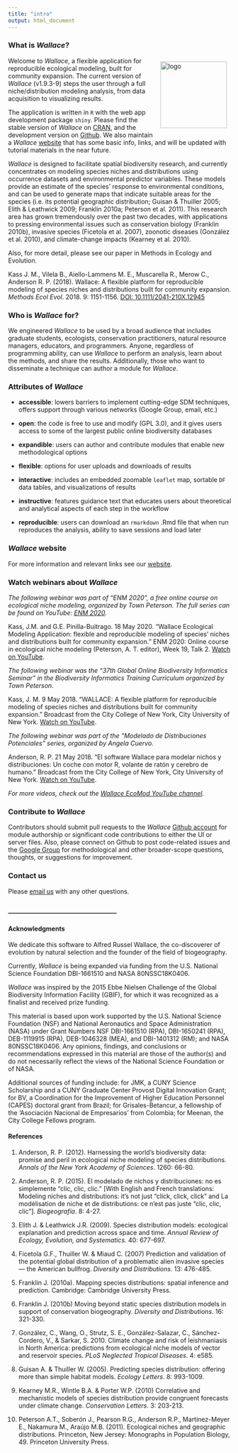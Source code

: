 ```yaml
---
title: "intro"
output: html_document
---
```


### **What is *Wallace*?**  

<img src="logo.png" alt="logo" style="width: 150px; float:right; padding:10px;"/>
Welcome to *Wallace*, a flexible application for reproducible ecological modeling, built for community expansion. The current version of *Wallace* (v1.9.3-9) steps the user through a full niche/distribution modeling analysis, from data acquisition to visualizing results.

The application is written in `R` with the web app development package `shiny`. Please find the stable version of *Wallace* on <a href="https://CRAN.R-project.org/package=wallace" target="_blank">CRAN</a>, and the development version on <a href="https://github.com/wallaceEcoMod/wallace" target="_blank">Github</a>. We also maintain a *Wallace* <a href="https://wallaceecomod.github.io/" target="_blank">website</a> that has some basic info, links, and will be updated with tutorial materials in the near future.

*Wallace* is designed to facilitate spatial biodiversity research, and currently concentrates on modeling species niches and distributions using occurrence datasets and environmental predictor variables. These models provide an estimate of the species' response to environmental conditions, and can be used to generate maps that indicate suitable areas for the species (i.e. its potential geographic distribution; Guisan & Thuiller 2005; Elith & Leathwick 2009; Franklin 2010a; Peterson et al. 2011). This research area has grown tremendously over the past two decades, with applications to pressing environmental issues such as conservation biology (Franklin 2010b), invasive species (Ficetola et al. 2007), zoonotic diseases (González et al. 2010), and climate-change impacts (Kearney et al. 2010).

Also, for more detail, please see our paper in Methods in Ecology and Evolution.

Kass J. M., Vilela B., Aiello-Lammens M. E., Muscarella R., Merow C., Anderson R. P. (2018). Wallace: A flexible platform for reproducible modeling of species niches and distributions built for community expansion. *Methods Ecol Evol*. 2018. 9: 1151-1156. <a href="https://doi.org/10.1111/2041-210X.12945" target="_blank">DOI: 10.1111/2041-210X.12945</a>

### **Who is *Wallace* for?**  

We engineered *Wallace* to be used by a broad audience that includes graduate students, ecologists, conservation practitioners, natural resource managers, educators, and programmers. Anyone, regardless of programming ability, can use *Wallace* to perform an analysis, learn about the methods, and share the results. Additionally, those who want to disseminate a technique can author a module for *Wallace*. 

### **Attributes of _Wallace_**

* **accessible**: lowers barriers to implement cutting-edge SDM techniques, offers support through various networks (Google Group, email, etc.)

* **open**: the code is free to use and modify (GPL 3.0), and it gives users access to some of the largest public online biodiversity databases

* **expandible**: users can author and contribute modules that enable new methodological options

* **flexible**: options for user uploads and downloads of results

* **interactive**: includes an embedded zoomable `leaflet` map, sortable `DF` data tables, and visualizations of results

* **instructive**: features guidance text that educates users about theoretical and analytical aspects of each step in the workflow

* **reproducible**: users can download an `rmarkdown` .Rmd file that when run reproduces the analysis, ability to save sessions and load later

### **_Wallace_ website**

For more information and relevant links see our <a href="https://wallaceecomod.github.io/" target="_blank">website</a>.

### **Watch webinars about _Wallace_**

*The following webinar was part of "ENM 2020", a free online course on ecological niche modeling, organized by Town Peterson. The full series can be found on YouTube: <a href="https://www.youtube.com/playlist?list=PLhEJuWmv8Jf67qSdifDvgOk5DOJsNNiam" target="_blank">ENM 2020</a>.*

Kass, J.M. and G.E. Pinilla-Buitrago. 18 May 2020. “Wallace Ecological Modeling Application: flexible and reproducible modeling of species’ niches and distributions built for community expansion.” ENM 2020: Online course in ecological niche modeling (Peterson, A. T. editor), Week 19, Talk 2. <a href="https://youtu.be/kWNyNd2X1uo" target="_blank">Watch on YouTube</a>.  

*The following webinar was the "37th Global Online Biodiversity Informatics Seminar" in the Biodiversity Informatics Training Curriculum organized by Town Peterson.*

Kass, J. M. 9 May 2018. "WALLACE: A flexible platform for reproducible modeling of species niches and distributions built for community expansion." Broadcast from the City College of New York, City University of New York. <a href="https://www.youtube.com/watch?v=00CSd9vx2CE&feature=youtu.be" target="_blank">Watch on YouTube</a>.

*The following webinar was part of the "Modelado de Distribuciones Potenciales" series, organized by Angela Cuervo.*

Anderson, R. P. 21 May 2018. "El software Wallace para modelar nichos y distribuciones: Un coche con motor R, volante de ratón y cerebro de humano." Broadcast from the City College of New York, City University of New York. <a href="https://www.youtube.com/watch?v=0652g9PDKp4" target="_blank">Watch on YouTube</a>.  

*For more videos, check out the <a href="https://www.youtube.com/channel/UCDSLCE5bmw12B7oqmlKk7rg" target="_blank">Wallace EcoMod YouTube channel</a>.*

### **Contribute to _Wallace_**

Contributors should submit pull requests to the *Wallace* <a href="https://github.com/wallaceEcoMod/wallace" target="_blank">Github account</a> for module authorship or significant code contributions to either the UI or server files. Also, please connect on Github to post code-related issues and the <a href="https://groups.google.com/forum/#!forum/wallaceecomod" target="_blank">Google Group</a> for methodological and other broader-scope questions, thoughts, or suggestions for improvement.

### **Contact us**

Please <a href="mailto:wallaceecomod@gmail.com" target="_blank">email us</a> with any other questions.

<br>
**-----------------------------------------------------**
<br>

#### **Acknowledgments**

We dedicate this software to Alfred Russel Wallace, the co-discoverer of evolution by natural selection and the founder of the field of biogeography. 

Currently, *Wallace* is being expanded via funding from the U.S. National Science Foundation DBI-1661510 and NASA 80NSSC18K0406.

*Wallace* was inspired by the 2015 Ebbe Nielsen Challenge of the Global Biodiversity Information Facility (GBIF), for which it was recognized as a finalist and received prize funding.

This material is based upon work supported by the U.S. National Science Foundation (NSF) and National Aeronautics and Space Administration (NASA) under Grant Numbers NSF DBI-1661510 (RPA), DBI-1650241 (RPA), DEB-1119915 (RPA), DEB-1046328 (MEA), and DBI-1401312 (RM); and NASA 80NSSC18K0406. Any opinions, findings, and conclusions or recommendations expressed in this material are those of the author(s) and do not necessarily reflect the views of the National Science Foundation or of NASA.

Additional sources of funding include: for JMK, a CUNY Science Scholarship and a CUNY Graduate Center Provost Digital Innovation Grant; for BV, a Coordination for the Improvement of Higher Education Personnel (CAPES) doctoral grant from Brazil; for Grisales-Betancur, a fellowship of the 'Asociación Nacional de Empresarios' from Colombia; for Meenan, the City College Fellows program.


#### **References**

1. Anderson, R. P. (2012). Harnessing the world's biodiversity data: promise and peril in ecological niche modeling of species distributions. *Annals of the New York Academy of Sciences*. 1260: 66-80.

2. Anderson, R. P. (2015). El modelado de nichos y distribuciones: no es simplemente "clic, clic, clic." [With English and French translations: Modeling niches and distributions: it's not just "click, click, click" and La modélisation de niche et de distributions: ce n'est pas juste "clic, clic, clic"]. *Biogeografía*. 8: 4-27.

3. Elith J. & Leathwick J.R. (2009). Species distribution models: ecological explanation and prediction across space and time. *Annual Review of Ecology, Evolution, and Systematics*. 40: 677-697.

4. Ficetola G.F., Thuiller W. & Miaud C. (2007) Prediction and validation of the potential global distribution of a problematic alien invasive species &horbar; the American bullfrog. *Diversity and Distributions*. 13: 476-485.

5. Franklin J. (2010a). Mapping species distributions: spatial inference and prediction. Cambridge: Cambridge University Press.

6. Franklin J. (2010b) Moving beyond static species distribution models in support of conservation biogeography. *Diversity and Distributions*. 16: 321-330.

7. González, C., Wang, O., Strutz, S. E., González-Salazar, C., Sánchez-Cordero, V., & Sarkar, S. 2010. Climate change and risk of leishmaniasis in North America: predictions from ecological niche models of vector and reservoir species. *PLoS Neglected Tropical Diseases*. 4: e585.

8. Guisan A. & Thuiller W. (2005). Predicting species distribution: offering more than simple habitat models. *Ecology Letters*. 8: 993-1009.

9. Kearney M.R., Wintle B.A. & Porter W.P. (2010) Correlative and mechanistic models of species distribution provide congruent forecasts under climate change. *Conservation Letters*. 3: 203-213.

10. Peterson A.T., Soberón J., Pearson R.G., Anderson R.P., Martinez-Meyer E., Nakamura M., Araújo M.B. (2011). Ecological niches and geographic distributions. Princeton, New Jersey: Monographs in Population Biology, 49. Princeton University Press.
